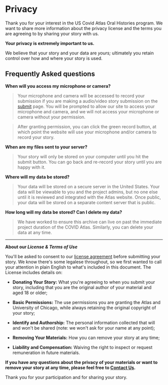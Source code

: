 
<SEO title="Atlas Stories :: Privacy" />

# Privacy

Thank you for your interest in the US Covid Atlas Oral Histories
program. We want to share more information about the privacy license and
the terms you are agreeing to by sharing your story with us.

**Your privacy is extremely important to us.**

We believe that your
story and your data are *yours;* ultimately you retain control over how
and where your story is used.

## Frequently Asked questions

**When will you access my microphone or camera?**

> Your microphone and camera will be accessed to record your submission if you are making a audio/video story submission on the [submit](/submit) page. You will be prompted to allow our site to access your microphone and camera, and we will not access your microphone or camera without your permission.

> After granting permission, you can click the green record button, at which point the website will use your microphone and/or camera to record your story.

**When are my files sent to your server?**

> Your story will only be stored on your computer until you hit the submit button. You can go back and re-record your story until you are happy with it. 

**Where will my data be stored?**

> Your data will be stored on a secure server in the United States. Your data will be viewable to you and the project admins, but no one else until it is reviewed and integrated with the Atlas website. Once public, your data will be stored on a separate content server that is public.

**How long will my data be stored? Can I delete my data?**

> We have worked to ensure this archive can live on past the immediate project duration of the COVID Atlas. Similarly, you can delete your data at any time.

---

**About our *License & Terms of Use***

You'll be asked to consent to our [license agreement](/license) before submitting your story.
We know there's some legalese throughout, so we first wanted to call
your attention in plain English to what's included in this document. The
License includes details on:

-   **Donating Your Story:** What you're agreeing to when you submit
    your story, including that you are the original author of your
    material and aged 18 or older;

-   **Basic Permissions:** The use permissions you are granting the
    Atlas and University of Chicago, while always
    retaining the original copyright of your story;

-   **Identify and Authorship:** The personal information collected that
    will and won't be shared (note: we won't ask for your name at any
    point);

-   **Removing Your Materials:** How you can remove your story at any
    time;

-   **Liability and Compensation:** Waiving the right to inspect or
    request remuneration in future materials.

**If you have any questions about the privacy of your materials or want
to remove your story at any time, please feel free to [Contact
Us](https://uscovidatlas.org/contact).**

Thank you for your participation and for sharing your story.

